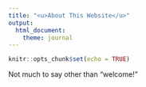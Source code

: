 ```yaml
---
title: "<u>About This Website</u>"
output: 
  html_document:
    theme: journal
---
```


```r
knitr::opts_chunk$set(echo = TRUE)
```

Not much to say other than "welcome!"



